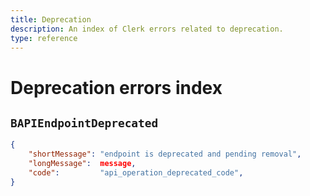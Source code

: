 ```yaml
---
title: Deprecation
description: An index of Clerk errors related to deprecation.
type: reference
---
```


# Deprecation errors index

## `BAPIEndpointDeprecated`

```json
{
    "shortMessage": "endpoint is deprecated and pending removal",
    "longMessage":  message,
    "code":         "api_operation_deprecated_code",
}
```
